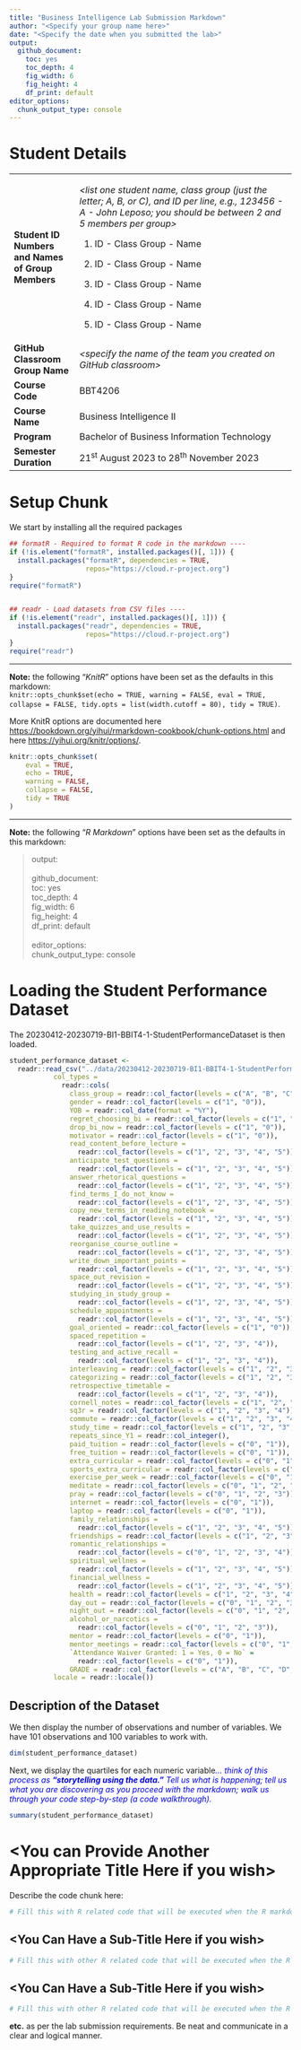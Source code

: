 ```yaml
---
title: "Business Intelligence Lab Submission Markdown"
author: "<Specify your group name here>"
date: "<Specify the date when you submitted the lab>"
output:
  github_document: 
    toc: yes
    toc_depth: 4
    fig_width: 6
    fig_height: 4
    df_print: default
editor_options:
  chunk_output_type: console
---
```


# Student Details

+---------------------------------------------------+--------------------------------------------------------------------------------------------------------------------------------------------------------------------------+
| **Student ID Numbers and Names of Group Members** | *\<list one student name, class group (just the letter; A, B, or C), and ID per line, e.g., 123456 - A - John Leposo; you should be between 2 and 5 members per group\>* |
|                                                   |                                                                                                                                                                          |
|                                                   | 1.  ID - Class Group - Name                                                                                                                                              |
|                                                   |                                                                                                                                                                          |
|                                                   | 2.  ID - Class Group - Name                                                                                                                                              |
|                                                   |                                                                                                                                                                          |
|                                                   | 3.  ID - Class Group - Name                                                                                                                                              |
|                                                   |                                                                                                                                                                          |
|                                                   | 4.  ID - Class Group - Name                                                                                                                                              |
|                                                   |                                                                                                                                                                          |
|                                                   | 5.  ID - Class Group - Name                                                                                                                                              |
+---------------------------------------------------+--------------------------------------------------------------------------------------------------------------------------------------------------------------------------+
| **GitHub Classroom Group Name**                   | *\<specify the name of the team you created on GitHub classroom\>*                                                                                                       |
+---------------------------------------------------+--------------------------------------------------------------------------------------------------------------------------------------------------------------------------+
| **Course Code**                                   | BBT4206                                                                                                                                                                  |
+---------------------------------------------------+--------------------------------------------------------------------------------------------------------------------------------------------------------------------------+
| **Course Name**                                   | Business Intelligence II                                                                                                                                                 |
+---------------------------------------------------+--------------------------------------------------------------------------------------------------------------------------------------------------------------------------+
| **Program**                                       | Bachelor of Business Information Technology                                                                                                                              |
+---------------------------------------------------+--------------------------------------------------------------------------------------------------------------------------------------------------------------------------+
| **Semester Duration**                             | 21^st^ August 2023 to 28^th^ November 2023                                                                                                                               |
+---------------------------------------------------+--------------------------------------------------------------------------------------------------------------------------------------------------------------------------+

# Setup Chunk

We start by installing all the required packages

```r
## formatR - Required to format R code in the markdown ----
if (!is.element("formatR", installed.packages()[, 1])) {
  install.packages("formatR", dependencies = TRUE,
                   repos="https://cloud.r-project.org")
}
require("formatR")


## readr - Load datasets from CSV files ----
if (!is.element("readr", installed.packages()[, 1])) {
  install.packages("readr", dependencies = TRUE,
                   repos="https://cloud.r-project.org")
}
require("readr")
```

------------------------------------------------------------------------

**Note:** the following "*KnitR*" options have been set as the defaults in this markdown:\
`knitr::opts_chunk$set(echo = TRUE, warning = FALSE, eval = TRUE, collapse = FALSE, tidy.opts = list(width.cutoff = 80), tidy = TRUE)`.

More KnitR options are documented here <https://bookdown.org/yihui/rmarkdown-cookbook/chunk-options.html> and here <https://yihui.org/knitr/options/>.

```r
knitr::opts_chunk$set(
	eval = TRUE,
	echo = TRUE,
	warning = FALSE,
	collapse = FALSE,
	tidy = TRUE
)
```

------------------------------------------------------------------------

**Note:** the following "*R Markdown*" options have been set as the defaults in this markdown:

> output:\
> \
> github_document:\
> toc: yes\
> toc_depth: 4\
> fig_width: 6\
> fig_height: 4\
> df_print: default\
> \
> editor_options:\
> chunk_output_type: console

# Loading the Student Performance Dataset

The 20230412-20230719-BI1-BBIT4-1-StudentPerformanceDataset is then loaded.

```r
student_performance_dataset <-
  readr::read_csv("../data/20230412-20230719-BI1-BBIT4-1-StudentPerformanceDataset.CSV",
           col_types =
             readr::cols(
               class_group = readr::col_factor(levels = c("A", "B", "C")),
               gender = readr::col_factor(levels = c("1", "0")),
               YOB = readr::col_date(format = "%Y"),
               regret_choosing_bi = readr::col_factor(levels = c("1", "0")),
               drop_bi_now = readr::col_factor(levels = c("1", "0")),
               motivator = readr::col_factor(levels = c("1", "0")),
               read_content_before_lecture =
                 readr::col_factor(levels = c("1", "2", "3", "4", "5")),
               anticipate_test_questions =
                 readr::col_factor(levels = c("1", "2", "3", "4", "5")),
               answer_rhetorical_questions =
                 readr::col_factor(levels = c("1", "2", "3", "4", "5")),
               find_terms_I_do_not_know =
                 readr::col_factor(levels = c("1", "2", "3", "4", "5")),
               copy_new_terms_in_reading_notebook =
                 readr::col_factor(levels = c("1", "2", "3", "4", "5")),
               take_quizzes_and_use_results =
                 readr::col_factor(levels = c("1", "2", "3", "4", "5")),
               reorganise_course_outline =
                 readr::col_factor(levels = c("1", "2", "3", "4", "5")),
               write_down_important_points =
                 readr::col_factor(levels = c("1", "2", "3", "4", "5")),
               space_out_revision =
                 readr::col_factor(levels = c("1", "2", "3", "4", "5")),
               studying_in_study_group =
                 readr::col_factor(levels = c("1", "2", "3", "4", "5")),
               schedule_appointments =
                 readr::col_factor(levels = c("1", "2", "3", "4", "5")),
               goal_oriented = readr::col_factor(levels = c("1", "0")),
               spaced_repetition =
                 readr::col_factor(levels = c("1", "2", "3", "4")),
               testing_and_active_recall =
                 readr::col_factor(levels = c("1", "2", "3", "4")),
               interleaving = readr::col_factor(levels = c("1", "2", "3", "4")),
               categorizing = readr::col_factor(levels = c("1", "2", "3", "4")),
               retrospective_timetable =
                 readr::col_factor(levels = c("1", "2", "3", "4")),
               cornell_notes = readr::col_factor(levels = c("1", "2", "3", "4")),
               sq3r = readr::col_factor(levels = c("1", "2", "3", "4")),
               commute = readr::col_factor(levels = c("1", "2", "3", "4")),
               study_time = readr::col_factor(levels = c("1", "2", "3", "4")),
               repeats_since_Y1 = readr::col_integer(),
               paid_tuition = readr::col_factor(levels = c("0", "1")),
               free_tuition = readr::col_factor(levels = c("0", "1")),
               extra_curricular = readr::col_factor(levels = c("0", "1")),
               sports_extra_curricular = readr::col_factor(levels = c("0", "1")),
               exercise_per_week = readr::col_factor(levels = c("0", "1", "2", "3")),
               meditate = readr::col_factor(levels = c("0", "1", "2", "3")),
               pray = readr::col_factor(levels = c("0", "1", "2", "3")),
               internet = readr::col_factor(levels = c("0", "1")),
               laptop = readr::col_factor(levels = c("0", "1")),
               family_relationships =
                 readr::col_factor(levels = c("1", "2", "3", "4", "5")),
               friendships = readr::col_factor(levels = c("1", "2", "3", "4", "5")),
               romantic_relationships =
                 readr::col_factor(levels = c("0", "1", "2", "3", "4")),
               spiritual_wellnes =
                 readr::col_factor(levels = c("1", "2", "3", "4", "5")),
               financial_wellness =
                 readr::col_factor(levels = c("1", "2", "3", "4", "5")),
               health = readr::col_factor(levels = c("1", "2", "3", "4", "5")),
               day_out = readr::col_factor(levels = c("0", "1", "2", "3")),
               night_out = readr::col_factor(levels = c("0", "1", "2", "3")),
               alcohol_or_narcotics =
                 readr::col_factor(levels = c("0", "1", "2", "3")),
               mentor = readr::col_factor(levels = c("0", "1")),
               mentor_meetings = readr::col_factor(levels = c("0", "1", "2", "3")),
               `Attendance Waiver Granted: 1 = Yes, 0 = No` =
                 readr::col_factor(levels = c("0", "1")),
               GRADE = readr::col_factor(levels = c("A", "B", "C", "D", "E"))),
           locale = readr::locale())
```

## Description of the Dataset

We then display the number of observations and number of variables. We have 101 observations and 100 variables to work with.

```r
dim(student_performance_dataset)
```

Next, we display the quartiles for each numeric variable[*... think of this process as **"storytelling using the data."** Tell us what is happening; tell us what you are discovering as you proceed with the markdown; walk us through your code step-by-step (a code walkthrough).*]{#highlight style="color: blue"}

```r
summary(student_performance_dataset)
```

# \<You can Provide Another Appropriate Title Here if you wish\>

Describe the code chunk here:

```r
# Fill this with R related code that will be executed when the R markdown file
```

## \<You Can Have a Sub-Title Here if you wish\>

```r
# Fill this with other R related code that will be executed when the R markdown
```

## \<You Can Have a Sub-Title Here if you wish\>

```r
# Fill this with other R related code that will be executed when the R markdown
```

**etc.** as per the lab submission requirements. Be neat and communicate in a clear and logical manner.

